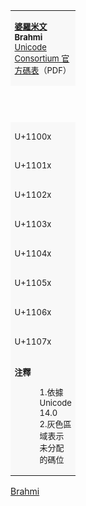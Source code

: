{| class="wikitable nounderlines" style="border-collapse:collapse;background:#FFFFFF;font-size:large;text-align:center"
| colspan="17" style="background:#F8F8F8;font-size:small" | '''[[婆羅米文_(Unicode區段)|婆羅米文]]'''<br />'''Brahmi'''{{ref label|U11000_as_of_Unicode_version|1}}{{ref label|U11000_grey|2}}<br />[https://www.unicode.org/charts/PDF/U11000.pdf Unicode Consortium 官方碼表]（PDF）
|- style="background:#F8F8F8;font-size:small"
| style="width:45pt" | &nbsp; || style="width:20pt"  | 0 || style="width:20pt"  | 1 || style="width:20pt"  | 2 || style="width:20pt"  | 3 || style="width:20pt"  | 4 || style="width:20pt"  | 5 || style="width:20pt"  | 6 || style="width:20pt"  | 7 || style="width:20pt"  | 8 || style="width:20pt"  | 9 || style="width:20pt"  | A || style="width:20pt"  | B || style="width:20pt"  | C || style="width:20pt"  | D || style="width:20pt"  | E || style="width:20pt"  | F
|-
| style="background:#F8F8F8;font-size:small" | U+1100x
| style="font-family:'Segoe UI Historic','Noto Sans Brahmi';" title="U+11000: BRAHMI SIGN CANDRABINDU" | &#x11000;
| style="font-family:'Segoe UI Historic','Noto Sans Brahmi';" title="U+11001: BRAHMI SIGN ANUSVARA" | &#x11001;
| style="font-family:'Segoe UI Historic','Noto Sans Brahmi';" title="U+11002: BRAHMI SIGN VISARGA" | &#x11002;
| style="font-family:'Segoe UI Historic','Noto Sans Brahmi';" title="U+11003: BRAHMI SIGN JIHVAMULIYA" | {{border|&nbsp;&#x11003;&nbsp;|style=dashed|color=black}}
| style="font-family:'Segoe UI Historic','Noto Sans Brahmi';" title="U+11004: BRAHMI SIGN UPADHMANIYA" | {{border|&nbsp;&#x11004;&nbsp;|style=dashed|color=black}}
| style="font-family:'Segoe UI Historic','Noto Sans Brahmi';" title="U+11005: BRAHMI LETTER A" | &#x11005;
| style="font-family:'Segoe UI Historic','Noto Sans Brahmi';" title="U+11006: BRAHMI LETTER AA" | &#x11006;
| style="font-family:'Segoe UI Historic','Noto Sans Brahmi';" title="U+11007: BRAHMI LETTER I" | &#x11007;
| style="font-family:'Segoe UI Historic','Noto Sans Brahmi';" title="U+11008: BRAHMI LETTER II" | &#x11008;
| style="font-family:'Segoe UI Historic','Noto Sans Brahmi';" title="U+11009: BRAHMI LETTER U" | &#x11009;
| style="font-family:'Segoe UI Historic','Noto Sans Brahmi';" title="U+1100A: BRAHMI LETTER UU" | &#x1100A;
| style="font-family:'Segoe UI Historic','Noto Sans Brahmi';" title="U+1100B: BRAHMI LETTER VOCALIC R" | &#x1100B;
| style="font-family:'Segoe UI Historic','Noto Sans Brahmi';" title="U+1100C: BRAHMI LETTER VOCALIC RR" | &#x1100C;
| style="font-family:'Segoe UI Historic','Noto Sans Brahmi';" title="U+1100D: BRAHMI LETTER VOCALIC L" | &#x1100D;
| style="font-family:'Segoe UI Historic','Noto Sans Brahmi';" title="U+1100E: BRAHMI LETTER VOCALIC LL" | &#x1100E;
| style="font-family:'Segoe UI Historic','Noto Sans Brahmi';" title="U+1100F: BRAHMI LETTER E" | &#x1100F;
|-
| style="background:#F8F8F8;font-size:small" | U+1101x
| style="font-family:'Segoe UI Historic','Noto Sans Brahmi';" title="U+11010: BRAHMI LETTER AI" | &#x11010;
| style="font-family:'Segoe UI Historic','Noto Sans Brahmi';" title="U+11011: BRAHMI LETTER O" | &#x11011;
| style="font-family:'Segoe UI Historic','Noto Sans Brahmi';" title="U+11012: BRAHMI LETTER AU" | &#x11012;
| style="font-family:'Segoe UI Historic','Noto Sans Brahmi';" title="U+11013: BRAHMI LETTER KA" | &#x11013;
| style="font-family:'Segoe UI Historic','Noto Sans Brahmi';" title="U+11014: BRAHMI LETTER KHA" | &#x11014;
| style="font-family:'Segoe UI Historic','Noto Sans Brahmi';" title="U+11015: BRAHMI LETTER GA" | &#x11015;
| style="font-family:'Segoe UI Historic','Noto Sans Brahmi';" title="U+11016: BRAHMI LETTER GHA" | &#x11016;
| style="font-family:'Segoe UI Historic','Noto Sans Brahmi';" title="U+11017: BRAHMI LETTER NGA" | &#x11017;
| style="font-family:'Segoe UI Historic','Noto Sans Brahmi';" title="U+11018: BRAHMI LETTER CA" | &#x11018;
| style="font-family:'Segoe UI Historic','Noto Sans Brahmi';" title="U+11019: BRAHMI LETTER CHA" | &#x11019;
| style="font-family:'Segoe UI Historic','Noto Sans Brahmi';" title="U+1101A: BRAHMI LETTER JA" | &#x1101A;
| style="font-family:'Segoe UI Historic','Noto Sans Brahmi';" title="U+1101B: BRAHMI LETTER JHA" | &#x1101B;
| style="font-family:'Segoe UI Historic','Noto Sans Brahmi';" title="U+1101C: BRAHMI LETTER NYA" | &#x1101C;
| style="font-family:'Segoe UI Historic','Noto Sans Brahmi';" title="U+1101D: BRAHMI LETTER TTA" | &#x1101D;
| style="font-family:'Segoe UI Historic','Noto Sans Brahmi';" title="U+1101E: BRAHMI LETTER TTHA" | &#x1101E;
| style="font-family:'Segoe UI Historic','Noto Sans Brahmi';" title="U+1101F: BRAHMI LETTER DDA" | &#x1101F;
|-
| style="background:#F8F8F8;font-size:small" | U+1102x
| style="font-family:'Segoe UI Historic','Noto Sans Brahmi';" title="U+11020: BRAHMI LETTER DDHA" | &#x11020;
| style="font-family:'Segoe UI Historic','Noto Sans Brahmi';" title="U+11021: BRAHMI LETTER NNA" | &#x11021;
| style="font-family:'Segoe UI Historic','Noto Sans Brahmi';" title="U+11022: BRAHMI LETTER TA" | &#x11022;
| style="font-family:'Segoe UI Historic','Noto Sans Brahmi';" title="U+11023: BRAHMI LETTER THA" | &#x11023;
| style="font-family:'Segoe UI Historic','Noto Sans Brahmi';" title="U+11024: BRAHMI LETTER DA" | &#x11024;
| style="font-family:'Segoe UI Historic','Noto Sans Brahmi';" title="U+11025: BRAHMI LETTER DHA" | &#x11025;
| style="font-family:'Segoe UI Historic','Noto Sans Brahmi';" title="U+11026: BRAHMI LETTER NA" | &#x11026;
| style="font-family:'Segoe UI Historic','Noto Sans Brahmi';" title="U+11027: BRAHMI LETTER PA" | &#x11027;
| style="font-family:'Segoe UI Historic','Noto Sans Brahmi';" title="U+11028: BRAHMI LETTER PHA" | &#x11028;
| style="font-family:'Segoe UI Historic','Noto Sans Brahmi';" title="U+11029: BRAHMI LETTER BA" | &#x11029;
| style="font-family:'Segoe UI Historic','Noto Sans Brahmi';" title="U+1102A: BRAHMI LETTER BHA" | &#x1102A;
| style="font-family:'Segoe UI Historic','Noto Sans Brahmi';" title="U+1102B: BRAHMI LETTER MA" | &#x1102B;
| style="font-family:'Segoe UI Historic','Noto Sans Brahmi';" title="U+1102C: BRAHMI LETTER YA" | &#x1102C;
| style="font-family:'Segoe UI Historic','Noto Sans Brahmi';" title="U+1102D: BRAHMI LETTER RA" | &#x1102D;
| style="font-family:'Segoe UI Historic','Noto Sans Brahmi';" title="U+1102E: BRAHMI LETTER LA" | &#x1102E;
| style="font-family:'Segoe UI Historic','Noto Sans Brahmi';" title="U+1102F: BRAHMI LETTER VA" | &#x1102F;
|-
| style="background:#F8F8F8;font-size:small" | U+1103x
| style="font-family:'Segoe UI Historic','Noto Sans Brahmi';" title="U+11030: BRAHMI LETTER SHA" | &#x11030;
| style="font-family:'Segoe UI Historic','Noto Sans Brahmi';" title="U+11031: BRAHMI LETTER SSA" | &#x11031;
| style="font-family:'Segoe UI Historic','Noto Sans Brahmi';" title="U+11032: BRAHMI LETTER SA" | &#x11032;
| style="font-family:'Segoe UI Historic','Noto Sans Brahmi';" title="U+11033: BRAHMI LETTER HA" | &#x11033;
| style="font-family:'Segoe UI Historic','Noto Sans Brahmi';" title="U+11034: BRAHMI LETTER LLA" | &#x11034;
| style="font-family:'Segoe UI Historic','Noto Sans Brahmi';" title="U+11035: BRAHMI LETTER OLD TAMIL LLLA" | &#x11035;
| style="font-family:'Segoe UI Historic','Noto Sans Brahmi';" title="U+11036: BRAHMI LETTER OLD TAMIL RRA" | &#x11036;
| style="font-family:'Segoe UI Historic','Noto Sans Brahmi';" title="U+11037: BRAHMI LETTER OLD TAMIL NNNA" | &#x11037;
| style="font-family:'Segoe UI Historic','Noto Sans Brahmi';" title="U+11038: BRAHMI VOWEL SIGN AA" | &#x11038;
| style="font-family:'Segoe UI Historic','Noto Sans Brahmi';" title="U+11039: BRAHMI VOWEL SIGN BHATTIPROLU AA" | &#x11039;
| style="font-family:'Segoe UI Historic','Noto Sans Brahmi';" title="U+1103A: BRAHMI VOWEL SIGN I" | &#x1103A;
| style="font-family:'Segoe UI Historic','Noto Sans Brahmi';" title="U+1103B: BRAHMI VOWEL SIGN II" | &#x1103B;
| style="font-family:'Segoe UI Historic','Noto Sans Brahmi';" title="U+1103C: BRAHMI VOWEL SIGN U" | &#x1103C;
| style="font-family:'Segoe UI Historic','Noto Sans Brahmi';" title="U+1103D: BRAHMI VOWEL SIGN UU" | &#x1103D;
| style="font-family:'Segoe UI Historic','Noto Sans Brahmi';" title="U+1103E: BRAHMI VOWEL SIGN VOCALIC R" | &#x1103E;
| style="font-family:'Segoe UI Historic','Noto Sans Brahmi';" title="U+1103F: BRAHMI VOWEL SIGN VOCALIC RR" | &#x1103F;
|-
| style="background:#F8F8F8;font-size:small" | U+1104x
| style="font-family:'Segoe UI Historic','Noto Sans Brahmi';" title="U+11040: BRAHMI VOWEL SIGN VOCALIC L" | &#x11040;
| style="font-family:'Segoe UI Historic','Noto Sans Brahmi';" title="U+11041: BRAHMI VOWEL SIGN VOCALIC LL" | &#x11041;
| style="font-family:'Segoe UI Historic','Noto Sans Brahmi';" title="U+11042: BRAHMI VOWEL SIGN E" | &#x11042;
| style="font-family:'Segoe UI Historic','Noto Sans Brahmi';" title="U+11043: BRAHMI VOWEL SIGN AI" | &#x11043;
| style="font-family:'Segoe UI Historic','Noto Sans Brahmi';" title="U+11044: BRAHMI VOWEL SIGN O" | &#x11044;
| style="font-family:'Segoe UI Historic','Noto Sans Brahmi';" title="U+11045: BRAHMI VOWEL SIGN AU" | &#x11045;
| style="font-family:'Segoe UI Historic','Noto Sans Brahmi';" title="U+11046: BRAHMI VIRAMA" | &#x11046;
| style="font-family:'Segoe UI Historic','Noto Sans Brahmi';" title="U+11047: BRAHMI DANDA" | &#x11047;
| style="font-family:'Segoe UI Historic','Noto Sans Brahmi';" title="U+11048: BRAHMI DOUBLE DANDA" | &#x11048;
| style="font-family:'Segoe UI Historic','Noto Sans Brahmi';" title="U+11049: BRAHMI PUNCTUATION DOT" | &#x11049;
| style="font-family:'Segoe UI Historic','Noto Sans Brahmi';" title="U+1104A: BRAHMI PUNCTUATION DOUBLE DOT" | &#x1104A;
| style="font-family:'Segoe UI Historic','Noto Sans Brahmi';" title="U+1104B: BRAHMI PUNCTUATION LINE" | &#x1104B;
| style="font-family:'Segoe UI Historic','Noto Sans Brahmi';" title="U+1104C: BRAHMI PUNCTUATION CRESCENT BAR" | &#x1104C;
| style="font-family:'Segoe UI Historic','Noto Sans Brahmi';" title="U+1104D: BRAHMI PUNCTUATION LOTUS" | &#x1104D;
| title="Reserved" style="background-color:#CCCCCC;" |  
| title="Reserved" style="background-color:#CCCCCC;" |  
|-
| style="background:#F8F8F8;font-size:small" | U+1105x
| title="Reserved" style="background-color:#CCCCCC;" |  
| title="Reserved" style="background-color:#CCCCCC;" |  
| style="font-family:'Segoe UI Historic','Noto Sans Brahmi';" title="U+11052: BRAHMI NUMBER ONE" | &#x11052;
| style="font-family:'Segoe UI Historic','Noto Sans Brahmi';" title="U+11053: BRAHMI NUMBER TWO" | &#x11053;
| style="font-family:'Segoe UI Historic','Noto Sans Brahmi';" title="U+11054: BRAHMI NUMBER THREE" | &#x11054;
| style="font-family:'Segoe UI Historic','Noto Sans Brahmi';" title="U+11055: BRAHMI NUMBER FOUR" | &#x11055;
| style="font-family:'Segoe UI Historic','Noto Sans Brahmi';" title="U+11056: BRAHMI NUMBER FIVE" | &#x11056;
| style="font-family:'Segoe UI Historic','Noto Sans Brahmi';" title="U+11057: BRAHMI NUMBER SIX" | &#x11057;
| style="font-family:'Segoe UI Historic','Noto Sans Brahmi';" title="U+11058: BRAHMI NUMBER SEVEN" | &#x11058;
| style="font-family:'Segoe UI Historic','Noto Sans Brahmi';" title="U+11059: BRAHMI NUMBER EIGHT" | &#x11059;
| style="font-family:'Segoe UI Historic','Noto Sans Brahmi';" title="U+1105A: BRAHMI NUMBER NINE" | &#x1105A;
| style="font-family:'Segoe UI Historic','Noto Sans Brahmi';" title="U+1105B: BRAHMI NUMBER TEN" | &#x1105B;
| style="font-family:'Segoe UI Historic','Noto Sans Brahmi';" title="U+1105C: BRAHMI NUMBER TWENTY" | &#x1105C;
| style="font-family:'Segoe UI Historic','Noto Sans Brahmi';" title="U+1105D: BRAHMI NUMBER THIRTY" | &#x1105D;
| style="font-family:'Segoe UI Historic','Noto Sans Brahmi';" title="U+1105E: BRAHMI NUMBER FORTY" | &#x1105E;
| style="font-family:'Segoe UI Historic','Noto Sans Brahmi';" title="U+1105F: BRAHMI NUMBER FIFTY" | &#x1105F;
|-
| style="background:#F8F8F8;font-size:small" | U+1106x
| style="font-family:'Segoe UI Historic','Noto Sans Brahmi';" title="U+11060: BRAHMI NUMBER SIXTY" | &#x11060;
| style="font-family:'Segoe UI Historic','Noto Sans Brahmi';" title="U+11061: BRAHMI NUMBER SEVENTY" | &#x11061;
| style="font-family:'Segoe UI Historic','Noto Sans Brahmi';" title="U+11062: BRAHMI NUMBER EIGHTY" | &#x11062;
| style="font-family:'Segoe UI Historic','Noto Sans Brahmi';" title="U+11063: BRAHMI NUMBER NINETY" | &#x11063;
| style="font-family:'Segoe UI Historic','Noto Sans Brahmi';" title="U+11064: BRAHMI NUMBER ONE HUNDRED" | &#x11064;
| style="font-family:'Segoe UI Historic','Noto Sans Brahmi';" title="U+11065: BRAHMI NUMBER ONE THOUSAND" | &#x11065;
| style="font-family:'Segoe UI Historic','Noto Sans Brahmi';" title="U+11066: BRAHMI DIGIT ZERO" | &#x11066;
| style="font-family:'Segoe UI Historic','Noto Sans Brahmi';" title="U+11067: BRAHMI DIGIT ONE" | &#x11067;
| style="font-family:'Segoe UI Historic','Noto Sans Brahmi';" title="U+11068: BRAHMI DIGIT TWO" | &#x11068;
| style="font-family:'Segoe UI Historic','Noto Sans Brahmi';" title="U+11069: BRAHMI DIGIT THREE" | &#x11069;
| style="font-family:'Segoe UI Historic','Noto Sans Brahmi';" title="U+1106A: BRAHMI DIGIT FOUR" | &#x1106A;
| style="font-family:'Segoe UI Historic','Noto Sans Brahmi';" title="U+1106B: BRAHMI DIGIT FIVE" | &#x1106B;
| style="font-family:'Segoe UI Historic','Noto Sans Brahmi';" title="U+1106C: BRAHMI DIGIT SIX" | &#x1106C;
| style="font-family:'Segoe UI Historic','Noto Sans Brahmi';" title="U+1106D: BRAHMI DIGIT SEVEN" | &#x1106D;
| style="font-family:'Segoe UI Historic','Noto Sans Brahmi';" title="U+1106E: BRAHMI DIGIT EIGHT" | &#x1106E;
| style="font-family:'Segoe UI Historic','Noto Sans Brahmi';" title="U+1106F: BRAHMI DIGIT NINE" | &#x1106F;
|-
| style="background:#F8F8F8;font-size:small" | U+1107x
| style="font-family:'Segoe UI Historic','Noto Sans Brahmi';" title="U+11070: BRAHMI SIGN OLD TAMIL VIRAMA" | &#x11070;
| style="font-family:'Segoe UI Historic','Noto Sans Brahmi';" title="U+11071: BRAHMI LETTER OLD TAMIL SHORT E" | &#x11071;
| style="font-family:'Segoe UI Historic','Noto Sans Brahmi';" title="U+11072: BRAHMI LETTER OLD TAMIL SHORT O" | &#x11072;
| style="font-family:'Segoe UI Historic','Noto Sans Brahmi';" title="U+11073: BRAHMI VOWEL SIGN OLD TAMIL SHORT E" | &#x11073;
| style="font-family:'Segoe UI Historic','Noto Sans Brahmi';" title="U+11074: BRAHMI VOWEL SIGN OLD TAMIL SHORT O" | &#x11074;
| style="font-family:'Segoe UI Historic','Noto Sans Brahmi';" title="U+11075: BRAHMI LETTER OLD TAMIL LLA" | &#x11075;
| title="Reserved" style="background-color:#CCCCCC;" |  
| title="Reserved" style="background-color:#CCCCCC;" |  
| title="Reserved" style="background-color:#CCCCCC;" |  
| title="Reserved" style="background-color:#CCCCCC;" |  
| title="Reserved" style="background-color:#CCCCCC;" |  
| title="Reserved" style="background-color:#CCCCCC;" |  
| title="Reserved" style="background-color:#CCCCCC;" |  
| title="Reserved" style="background-color:#CCCCCC;" |  
| title="Reserved" style="background-color:#CCCCCC;" |  
| title="U+1107F: BRAHMI NUMBER JOINER" | {{border|{{resize|75%|&nbsp;BNJ&nbsp;}}|style=dashed|color=black}}
|-
| colspan="17" style="background:#F8F8F8;font-size:small;text-align:left" | '''注釋'''
:1.{{note|U11000_as_of_Unicode_version}}依據 Unicode 14.0
:2.{{note|U11000_grey}}灰色區域表示未分配的碼位
|}<noinclude>
[[Category:Unicode模板|Brahmi]]
{{Documentation|Template:Unicode chart/block documentation}}
</noinclude>